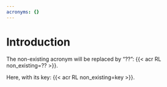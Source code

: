 ```yaml
---
acronyms: {}
---
```


# Introduction {#intro}

The non-existing acronym will be replaced by "??": {{< acr RL non_existing=?? >}}.

Here, with its key: {{< acr RL non_existing=key >}}.
